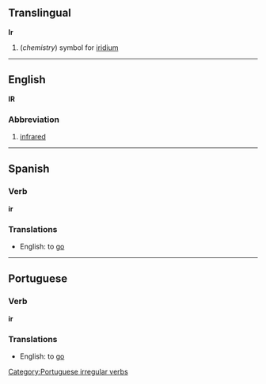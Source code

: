 ==Translingual==

'''Ir'''

#(''chemistry'') symbol for [[iridium]]

----
==English==
'''IR'''

===Abbreviation===
#[[infrared]]

----
==Spanish==
=== Verb ===
'''ir'''

===Translations===
*English: to [[go]]

----
==Portuguese==
=== Verb ===
'''ir'''

===Translations===
*English: to [[go]]

[[Category:Portuguese irregular verbs]]